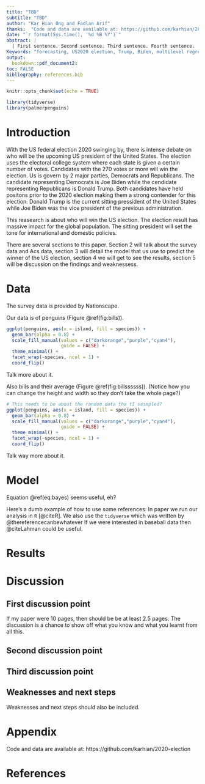 ```yaml
---
title: "TBD"
subtitle: "TBD"
author: "Kar Hian Ong and Fadlan Arif"
thanks:  "Code and data are available at: https://github.com/karhian/2020-election"
date: "`r format(Sys.time(), '%d %B %Y')`"
abstract: |
  | First sentence. Second sentence. Third sentence. Fourth sentence. 
Keywords: "forecasting, US2020 election, Trump, Biden, multilevel regression with post-stratification" 
output:
  bookdown::pdf_document2:
toc: FALSE
bibliography: references.bib
---
```


```r
knitr::opts_chunk$set(echo = TRUE)

library(tidyverse)
library(palmerpenguins)
```

# Introduction

With the US federal election 2020 swinging by, there is intense debate on who will be the upcoming US president of the United States. The election uses the electoral college system where each state is given a certain number of votes. Candidates with the 270 votes or more will win the election. Us is govern by 2 major parties, Democrats and Republicans. The candidate representing Democrats is Joe Biden while the cendidate representing Republicans is Donald Trump. Both candidates have held positons prior to the 2020 election making them a strong contender for this election. Donald Trump is the current sitting pressident of the United States while Joe Biden was the vice president of the previous administration. 

This reasearch is about who will win the US election. The election result has massive impact for the global population. The sitting president will set the tone for international and domestic policies.    

There are several sections to this paper. Section 2 will talk about the survey data and Acs data, section 3 will detail the model that us use to predict the winner of the US election, section 4 we will get to see the results, section 5 will be discussion on the findings and weaknessess.



# Data

The survey data is provided by Nationscape. 

Our data is of penguins (Figure \@ref(fig:bills)).

```r
ggplot(penguins, aes(x = island, fill = species)) +
  geom_bar(alpha = 0.8) +
  scale_fill_manual(values = c("darkorange","purple","cyan4"),
                    guide = FALSE) +
  theme_minimal() +
  facet_wrap(~species, ncol = 1) +
  coord_flip()
```

Talk more about it.

Also bills and their average (Figure \@ref(fig:billssssss)). (Notice how you can change the height and width so they don't take the whole page?)

```r

# This needs to be about the random data tha tI sasmpled?
ggplot(penguins, aes(x = island, fill = species)) +
  geom_bar(alpha = 0.8) +
  scale_fill_manual(values = c("darkorange","purple","cyan4"),
                    guide = FALSE) +
  theme_minimal() +
  facet_wrap(~species, ncol = 1) +
  coord_flip()
```

Talk way more about it. 



# Model

\begin{equation}
Pr(\theta | y) = \frac{Pr(y | \theta) Pr(\theta)}{Pr(y)}  (\#eq:bayes)
\end{equation}

Equation \@ref(eq:bayes) seems useful, eh?

Here's a dumb example of how to use some references: In paper we run our analysis in `R` [@citeR]. We also use the `tidyverse` which was written by @thereferencecanbewhatever If we were interested in baseball data then @citeLahman could be useful. 


# Results

# Discussion

## First discussion point

If my paper were 10 pages, then should be be at least 2.5 pages. The discussion is a chance to show off what you know and what you learnt from all this. 

## Second discussion point

## Third discussion point

## Weaknesses and next steps

Weaknesses and next steps should also be included.

\newpage

# Appendix {-}
Code and data are available at: https://github.com/karhian/2020-election

\newpage


# References


